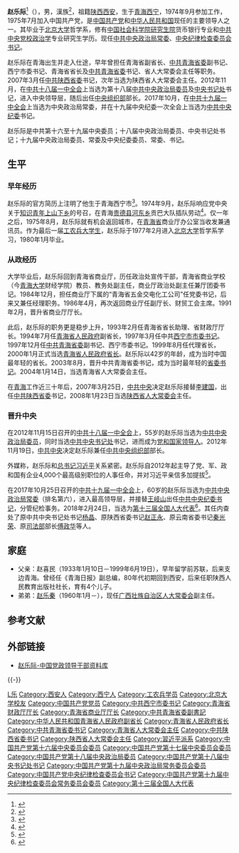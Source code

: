 {{Infobox Officeholder
| name = 赵乐际
| image = 
| width = 
| caption = 官方肖像，摄于2012年
| office = {{CPC}}[[中国共产党中央纪律检查委员会|中央纪律检查委员会]][[中国共产党中央纪律检查委员会书记|书记]]
| term = [[中国共产党第十九届中央纪律检查委员会|中国共产党第十九届中央纪律检查委员会]]
| deputy = [[杨晓渡|杨晓渡]]等8人
| term_start = 2017年10月25日
| term_end = 
| predecessor = [[王岐山|王岐山]]
| successor = 
| office1 = {{CPC}}[[中国共产党中央政治局常务委员会|中央政治局常委]]
| term1 = [[中国共产党第十九届中央委员会|中国共产党第十九届中央委员会]]
| term_start1 = 2017年10月25日
| term_end1 = 
| general_secretary1 = [[习近平|习近平]]
| office2 = {{CPC}}[[中国共产党中央政治局委员|中央政治局委员]]
| term2 = [[中国共产党第十八届中央委员会|中国共产党第十八届中央委员会]]<br>[[中国共产党第十九届中央委员会|中国共产党第十九届中央委员会]]
| term_start2 = 2012年11月15日
| term_end2 = 
| general_secretary2 = [[习近平|习近平]]
| office3 = {{CPC}}[[中共中央组织部|中央委员会组织部]]部长
| term_start3 = 2012年11月18日
| term_end3 = 2017年10月28日
| general_secretary3 = [[习近平|习近平]]
| predecessor3 = [[李源潮|李源潮]]
| successor3 = [[陈希|陈希]]
| office4 = {{CPC}}[[中国共产党中央书记处|中央书记处]]书记
| term_start4 = 2012年11月15日
| term_end4 = 2017年10月25日
| alongside4 = [[刘云山|刘云山]]、[[刘奇葆|刘奇葆]]、[[栗战书|栗战书]]、[[杜青林|杜青林]]、[[赵洪祝|赵洪祝]]、[[杨晶|杨晶]]
| general_secretary4 = [[习近平|习近平]]
| office5 = {{CPC}}[[中国共产党陕西省委员会|陕西省委员会书记]]
| term_start5 = 2007年3月25日
| term_end5 = 2012年11月18日
| general_secretary5 = [[胡锦涛|胡锦涛]]{{to}}[[习近平|习近平]]
| 1blankname5 = 省长
| 1namedata5 = [[袁纯清|袁纯清]]（2007－2010）<br>[[赵正永|赵正永]]（2010－2012）
| predecessor5 = [[李建国_(1946年)|李建国]]
| successor5 = [[赵正永|赵正永]]
| office6 = {{CPC}}[[中国共产党青海省委员会|青海省委员会书记]]
| term_start6 = 2003年8月20日
| term_end6 = 2007年3月25日
| general_secretary6 = [[胡锦涛|胡锦涛]]
| 1blankname6 = 省长
| 1namedata6 = [[杨传堂|杨传堂]]（2003－2004）<br>[[宋秀岩|宋秀岩]]（2004－2007）
| predecessor6 = [[苏荣|苏荣]]
| successor6 = [[强卫|强卫]]
| office7 = [[青海省人民政府|青海省人民政府]][[青海行政长官列表|省长]]
| term_start7 = 1999年8月16日
| term_end7 = 2003年10月20日
| 1blankname7 = 省委书记
| 1namedata7 = [[白恩培|白恩培]]{{to}}[[苏荣|苏荣]]
| predecessor7 = [[白恩培|白恩培]]
| successor7 = [[杨传堂|杨传堂]]
| birth_date = {{Birth date and age|1957|3|8}}
| birth_place = {{CHN}}[[青海省|青海省]][[西宁市|西宁市]]
| death_date = 
| death_place = 
| nationality = {{PRC}}
| native place = [[陕西省|陕西]][[西安市|西安]]
| spouse = 
| party = {{CPC}}
| children = 
| alma_mater = 
| 学历 = [[在职研究生|在职研究生]]
| occupation = [[公务员|公务员]]
| profession = [[经济师|经济师]]
| signature = 
| website = [http://news.xinhuanet.com/ziliao/2002-03/05/content_301660.htm 赵乐际简历]
| educate =
* [[北京大学|北京大学]]哲学系（1977－1980年）学士
* [[中国社会科学院大学|中国社会科学院大学]]研究生院货币银行专业（1996－1998年）硕士
* [[中共中央党校|中共中央党校]][[政治学|政治学]]专业[[在职研究生|在职研究生]]（2002－2005年）博士
}}
'''赵乐际'''<ref>{{Cite web|title=[视频]赵乐际在河北调研|url=http://tv.cctv.com/2019/09/11/VIDEITgZGEgqgfMXCAnFpDmH190911.shtml|accessdate=2020-10-12|date=2019-09-11|publisher=央视网|archive-date=2021-05-07|archive-url=https://web.archive.org/web/20210507042619/http://tv.cctv.com/2019/09/11/VIDEITgZGEgqgfMXCAnFpDmH190911.shtml|dead-url=no}}</ref>（{{bd|1957年|3月8日|}}），男，漢族<ref>{{Cite web|title=陕西出席党的十八大代表候选人初步人选公示(49人)_中国经济网——国家经济门户|url=http://district.ce.cn/newarea/sddy/201205/03/t20120503_1465109.shtml|accessdate=2020-11-27|work=district.ce.cn|archive-date=2021-05-07|archive-url=https://web.archive.org/web/20210507042611/http://district.ce.cn/newarea/sddy/201205/03/t20120503_1465109.shtml|dead-url=no}}</ref>，祖籍[[陕西省|陕西]][[西安市|西安]]，生于[[青海|青海]][[西宁|西宁]]，1974年9月参加工作，1975年7月加入中国共产党，是[[中国共产党|中国共产党]]和[[中华人民共和国|中华人民共和国]]现任的主要领导人之一。其毕业于[[北京大学|北京大学]]哲学系，修有[[中国社会科学院研究生院|中国社会科学院研究生院]]货币银行专业和[[中共中央党校|中共中央党校]][[政治学|政治学]]专业研究生学历。现任[[中国共产党中央政治局常务委员会|中共中央政治局常委]]、[[中国共产党中央纪律检查委员会书记|中央纪律检查委员会书记]]。

赵乐际在青海出生并走入仕途，早年曾担任青海省副省长、[[中国共产党青海省委员会|中共青海省委]]副书记、西宁市委书记、青海省省长及[[中共青海省委|中共青海省委]]书记、省人大常委会主任等职务。2007年3月任[[中国共产党陕西省委员会|中共陕西省委]]书记，次年当选为陕西省人大常委会主任。2012年11月，在[[中国共产党第十八届中央委员会第一次全体会议|中共十八届一中全会]]上当选为第十八届[[中国共产党中央政治局|中共中央政治局委员]]及[[中国共产党中央书记处|中央书记处]]书记，进入中央领导层，随后出任[[中国共产党中央委员会组织部|中央组织部]]部长。2017年10月，在[[中国共产党第十九届中央委员会第一次全体会议|中共十九届一中全会]]上当选为中央政治局常委，并在十九届中央纪委一次全会上当选为[[中共中央纪委|中共中央纪委]]书记。

赵乐际是中共第十六至十九届中央委员；十八届中央政治局委员、中央书记处书记；十九届中央政治局委员、常委及中央纪委委员、常委、书记。

== 生平 ==
=== 早年经历 ===
赵乐际的官方简历上注明了他生于青海西宁市<ref>{{cite web |title=杨传堂任青海省副省长、代省长 赵乐际辞职 |url=http://www.chinanews.com/n/2003-10-20/26/359119.html |website=中国新闻网 |accessdate=2020-10-01 |date=2003-10-20 |archive-date=2021-05-07 |archive-url=https://web.archive.org/web/20210507042618/http://www.chinanews.com/n/2003-10-20/26/359119.html |dead-url=no }}</ref>。1974年9月，赵乐际响应党中央关于[[知识青年|知识青年]][[上山下乡运动|上山下乡]]的号召，在青海[[贵德县|贵德县]][[河东乡_(贵德县)|河东乡]]贡巴大队插队劳动<ref>{{cite web |title=省委召开领导干部大会 中共决定强卫任青海省委书记 |url=http://www.qhnews.com/index/system/2007/03/27/002088641.shtml |website=青海新闻网 |accessdate=2020-06-21 |date=2007-03-27 |archive-date=2021-05-07 |archive-url=https://web.archive.org/web/20210507044238/http://www.qhnews.com/index/system/2007/03/27/002088641.shtml |dead-url=no }}</ref>。仅一年之后，1975年8月，赵乐际就有机会返回城市，在[[青海省|青海省]]商业厅办公室当收发兼通讯员。作为最后一届[[工农兵大学生|工农兵大学生]]，赵乐际于1977年2月进入[[北京大学|北京大学]]哲学系学习，1980年1月毕业。

=== 从政经历 ===
大学毕业后，赵乐际回到青海省商业厅，历任政治处宣传干部，青海省商业学校（今[[青海大学|青海大学]]财经学院）教员、教务处副主任，商业厅政治处副主任兼厅团委书记。1984年12月，担任商业厅下属的“青海省五金交电化工公司”任党委书记，后来又兼任经理职务。1986年4月，再次返回商业厅任副厅长、财贸工会主席。1991年2月，晋升省商业厅厅长。

此后，赵乐际的职务更是稳步上升，1993年2月任青海省省长助理、省财政厅厅长。1994年7月任[[青海省人民政府|青海省人民政府]]副省长，1997年3月任中共[[西宁市|西宁市]][[市委書記|市委书记]]。1997年12月任[[中国共产党青海省委员会|中共青海省委]]副书记、西宁市委书记。1999年8月任代理省长，2000年1月正式当选[[青海行政长官列表|青海省人民政府省长]]。赵乐际以42岁的年龄，成为当时中国最年轻的省长。2003年8月，晋升中共青海省委书记，成为当时最年轻的[[省委书记|省委书记]]。2004年1月14日，当选青海省人大常委会主任。

在[[青海省|青海]]工作近三十年后，2007年3月25日，[[中国共产党中央委员会|中共中央]]决定赵乐际接替[[李建国_(1946年)|李建国]]，出任[[中国共产党陕西省委员会|中共陕西省委]]书记，2008年1月23日当选[[陕西省人民代表大会常务委员会|陕西省人大常委会]]主任。

=== 晋升中央 ===

在2012年11月15日召开的[[中国共产党第十八届中央委员会第一次全体会议|中共十八届一中全会]]上，55岁的赵乐际当选为[[中共中央政治局委员|中共中央政治局委员]]，同时当选[[中国共产党中央书记处|中共中央书记处]]书记，进而成为[[党和国家领导人|党和国家领导人]]。2012年11月19日，[[中国共产党中央委员会|中共中央]]决定赵乐际兼任[[中国共产党中央委员会组织部|中共中央组织部]]部长。

外媒称，赵乐际和[[中国共产党中央委员会总书记|总书记]][[习近平|习近平]]关系紧密。赵乐际自2012年起主导了党、军、政和国有企业4,000个最高级别职位的人事任命，并对习近平亲信多加提拔<ref>{{Cite web|url=https://cn.wsj.com/articles/CN-BCH-20171025152455|title=解读中共新一届政治局常委名单|accessdate=2018-03-19|date=2017-10-27|publisher=华尔街日报|archive-date=2018-03-20|archive-url=https://web.archive.org/web/20180320110358/https://cn.wsj.com/articles/CN-BCH-20171025152455|dead-url=no}}</ref>。

在2017年10月25日召开的[[中国共产党第十九届中央委员会第一次全体会议|中共十九届一中全会]]上，60岁的赵乐际当选为[[中国共产党中央政治局常务委员会|中共中央政治局常委]]（排名第六），进入最高领导层，并接替[[王岐山|王岐山]]出任[[中共中央纪委书记|中共中央纪委书记]]，分管纪检事务。2018年2月24日，当选为[[第十三届全国人大代表|第十三届全国人大代表]]<ref>{{Cite web|title=（受权发布）中华人民共和国第十三届全国人民代表大会代表名单-中新网|url=http://www.chinanews.com/gn/2018/02-25/8453959.shtml|accessdate=2021-02-13|work=中新网|archive-date=2018-02-27|archive-url=https://web.archive.org/web/20180227031724/http://www.chinanews.com/gn/2018/02-25/8453959.shtml|dead-url=no}}</ref>。其任内查处了原中共中央书记处书记[[杨晶|杨晶]]、原陕西省委书记[[赵正永|赵正永]]、原云南省委书记[[秦光荣|秦光荣]]、原[[中华人民共和国司法部|司法部]]部长[[傅政华|傅政华]]等人。

== 家庭 ==
* 父亲：赵喜民（1933年1月10日－1999年6月19日），早年留学前苏联，后来支边青海。曾经任《青海日报》副总编，80年代初期回到西安，后来任职陕西人民教育出版社社长，育有4个儿子。
* 弟弟：[[赵乐秦|赵乐秦]]（1960年1月－），现任[[广西壮族自治区人大常委会|广西壮族自治区人大常委会]]副主任。

== 参考文献 ==
{{Reflist}}

== 外部链接 ==
* [https://web.archive.org/web/20141227133430/http://gbzl.people.com.cn/grzy.php?id=121000644 赵乐际-中国党政领导干部资料库]
{{-}}
{{start box}}
{{s-ppo|{{cpc}}}}
{{s-before|[[王岐山|王岐山]]}}
{{s-title|[[中国共产党中央纪律检查委员会|中国共产党中央纪律检查委员会]][[中国共产党中央纪律检查委员会书记|书记]]|2017年10月－}}
{{s-inc}}
{{s-before|[[李源潮|李源潮]]}}
{{s-title|[[中共中央组织部|中共中央组织部]]部长|2012年11月－2017年10月}}
{{s-after|[[陈希|陈希]]}}
{{s-before|[[李建国_(1946年)|李建国]]}}
{{s-title|[[中国共产党陕西省委员会|中国共产党陕西省委员会]]书记|2007年3月－2012年11月}}
{{s-after|[[赵正永|赵正永]]}}
{{s-before|[[苏荣|苏荣]]}}
{{s-title|[[中国共产党青海省委员会|中国共产党青海省委员会]]书记|2003年8月－2007年3月}}
{{s-after|[[强卫|强卫]]}}
{{s-before|[[吕兴国|吕兴国]]}}
{{s-title|[[中国共产党西宁市委员会|中国共产党西宁市委员会]]书记|1997年3月－1999年8月}}
{{s-after|[[李津成|李津成]]}}
{{s-par|prc-lpc}}
{{s-before|[[李建国_(1946年)|李建国]]}}
{{s-title|[[陕西省人民代表大会常务委员会|陕西省人民代表大会常务委员会]]主任|2008年1月－2013年1月}}
{{s-after|[[赵正永|赵正永]]}}
{{s-before|[[苏荣|苏荣]]}}
{{s-title|[[青海省人民代表大会常务委员会|青海省人民代表大会常务委员会]]主任|2004年1月－2007年4月}}
{{s-after|[[强卫|强卫]]}}
{{s-gov|prc}}
{{s-before|[[白恩培|白恩培]]}}
{{s-title|[[青海省人民政府|青海省人民政府]][[青海行政长官列表|省长]]|1999年8月－2003年10月}}
{{s-after|[[杨传堂|杨传堂]]}}
{{s-prec|prc}}
{{s-before|[[王沪宁|王沪宁]]<br>{{small|（位列第五）}}}}
{{s-title|第19届[[中国共产党中央政治局常务委员会|中共中央政治局常委]]<br>{{small|（位列第六）}}}}
{{s-after|[[韩正|韩正]]<br>{{small|（位列第七）}}}}
{{end box}}

{{党和国家领导人}}
{{中共中央政治局/18}}
{{中共中央政治局/19}}
{{中共中央政治局/常委}}
{{中共中央书记处}}
{{中共中央组织部部长}}
{{中华人民共和国陕西省正职领导人}}
{{中华人民共和国青海省正职领导人}}
{{青海行政长官}}
{{党政正部级以上干部曾有团系统经历者}}
{{Authority control}}

{{DEFAULTSORT:Zhao赵}}
[[Category:赵姓|L乐]]
[[Category:西安人|Category:西安人]]
[[Category:西宁人|Category:西宁人]]
[[Category:工农兵学员|Category:工农兵学员]]
[[Category:北京大学校友|Category:北京大学校友]]
[[Category:中国共产党党员|Category:中国共产党党员]]
[[Category:中共西宁市委书记|Category:中共西宁市委书记]]
[[Category:青海省财政厅厅长|Category:青海省财政厅厅长]]
[[Category:青海省商业厅厅长|Category:青海省商业厅厅长]]
[[Category:中共青海省委副書記|Category:中共青海省委副書記]]
[[Category:中华人民共和国青海省人民政府副省长|Category:中华人民共和国青海省人民政府副省长]]
[[Category:青海省人民政府省长|Category:青海省人民政府省长]]
[[Category:中共青海省委书记|Category:中共青海省委书记]]
[[Category:青海省人大常委会主任|Category:青海省人大常委会主任]]
[[Category:中共陕西省委书记|Category:中共陕西省委书记]]
[[Category:陕西省人大常委会主任|Category:陕西省人大常委会主任]]
[[Category:習近平派系|Category:習近平派系]]
[[Category:中国共产党第十六届中央委员会委员|Category:中国共产党第十六届中央委员会委员]]
[[Category:中国共产党第十七届中央委员会委员|Category:中国共产党第十七届中央委员会委员]]
[[Category:中国共产党第十八届中央政治局委员|Category:中国共产党第十八届中央政治局委员]]
[[Category:中国共产党第十八届中央书记处书记|Category:中国共产党第十八届中央书记处书记]]
[[Category:中国共产党第十九届中央政治局常务委员会委员|Category:中国共产党第十九届中央政治局常务委员会委员]]
[[Category:中国共产党中央纪律检查委员会书记|Category:中国共产党中央纪律检查委员会书记]]
[[Category:中国共产党第十九届中央纪律检查委员会常务委员会委员|Category:中国共产党第十九届中央纪律检查委员会常务委员会委员]]
[[Category:第十三届全国人大代表|Category:第十三届全国人大代表]]